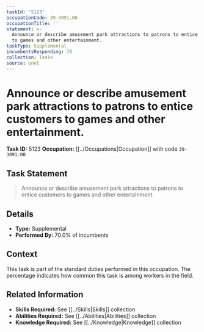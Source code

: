 ```yaml
---
taskId: '5123'
occupationCode: 39-3091.00
occupationTitle: ''
statement: >-
  Announce or describe amusement park attractions to patrons to entice customers
  to games and other entertainment.
taskType: Supplemental
incumbentsResponding: 70
collection: Tasks
source: onet
---
```

# Announce or describe amusement park attractions to patrons to entice customers to games and other entertainment.

**Task ID:** 5123
**Occupation:** [[../Occupations|Occupation]] with code `39-3091.00`

## Task Statement

> Announce or describe amusement park attractions to patrons to entice customers to games and other entertainment.

## Details

- **Type:** Supplemental
- **Performed By:** 70.0% of incumbents

## Context

This task is part of the standard duties performed in this occupation. The percentage indicates how common this task is among workers in the field.

## Related Information

- **Skills Required:** See [[../Skills|Skills]] collection
- **Abilities Required:** See [[../Abilities|Abilities]] collection
- **Knowledge Required:** See [[../Knowledge|Knowledge]] collection

